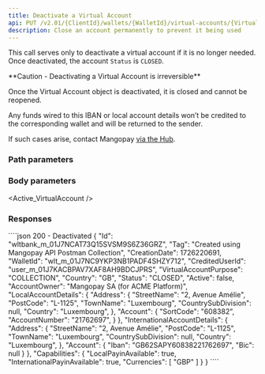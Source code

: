 ```yaml
---
title: Deactivate a Virtual Account
api: PUT /v2.01/{ClientId}/wallets/{WalletId}/virtual-accounts/{VirtualAccountId}
description: Close an account permanently to prevent it being used
---
```





This call serves only to deactivate a virtual account if it is no longer needed. Once deactivated, the account `Status` is `CLOSED`.

<Warning>
**Caution - Deactivating a Virtual Account is irreversible**

Once the Virtual Account object is deactivated, it is closed and cannot be reopened. 

Any funds wired to this IBAN or local account details won’t be credited to the corresponding wallet and will be returned to the sender.

If such cases arise, contact Mangopay <a href="https://hub.mangopay.com/" target="_blank">via the Hub</a>.
</Warning>

### Path parameters

<WalletId />

<VirtualAccountId />

### Body parameters

<Active_VirtualAccount />

### Responses

<AccordionGroup>

<Accordion title="200">

<IdResponse />
<Tag2Response />
<CreationDateResponse />
<WalletId1Response />
<CreditedUserId5Response />
<VirtualAccountPurposeResponse />
<Country_VirtualAccountResponse />
<Status_VirtualAccountResponse />
<Active_VirtualAccountResponse />
<AccountOwnerResponse />
<LocalAccountDetails_VirtualAccountResponse />
<InternationalAccountDetails_VirtualAccountResponse />
<CapabilitiesResponse />

</Accordion>

</AccordionGroup>

<ResponseExample>
````json 200 - Deactivated
{
    "Id": "wltbank_m_01J7NCAT73Q15SVSM9S6Z36GRZ",
    "Tag": "Created using Mangopay API Postman Collection",
    "CreationDate": 1726220691,
    "WalletId": "wlt_m_01J7NC9YKP3NB1PADF4SHZY712",
    "CreditedUserId": "user_m_01J7KACBPAV7XAF8AH9BDCJPRS",
    "VirtualAccountPurpose": "COLLECTION",
    "Country": "GB",
    "Status": "CLOSED",
    "Active": false,
    "AccountOwner": "Mangopay SA (for ACME Platform)",
    "LocalAccountDetails": {
        "Address": {
            "StreetName": "2, Avenue Amélie",
            "PostCode": "L-1125",
            "TownName": "Luxembourg",
            "CountrySubDivision": null,
            "Country": "Luxembourg",
        },
        "Account": {
            "SortCode": "608382",
            "AccountNumber": "21762697",
        }
    },
    "InternationalAccountDetails": {
        "Address": {
            "StreetName": "2, Avenue Amélie",
            "PostCode": "L-1125",
            "TownName": "Luxembourg",
            "CountrySubDivision": null,
            "Country": "Luxembourg",
        },
        "Account": {
            "Iban": "GB62SAPY60838221762697",
            "Bic": null
        }
    },
    "Capabilities": {
        "LocalPayinAvailable": true,
        "InternationalPayinAvailable": true,
        "Currencies": [
            "GBP"
        ]
    }
}
````
</ResponseExample>

<RequestExample>

<RestDeactivateVirtualCode />

</RequestExample>
